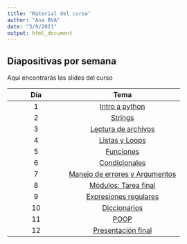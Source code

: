 ```yaml
---
title: "Material del curso"
author: "Ana BVA"
date: "3/9/2021"
output: html_document
---
```


## Diapositivas por semana

Aquí encontrarás las slides del curso

| Día| Tema   |
|:--:|:------:|
| 1  | [Intro a python](slides/1-IntroPython.html)
| 2  | [Strings](slides/2-Strings.html) 
| 3  | [Lectura de archivos](slides/3-LecturaArchivos.html) 
| 4  | [Listas y Loops](slides/4-ListasLoops.html) 
| 5  | [Funciones](slides/5-Funciones.html) 
| 6  | [Condicionales](slides/6-Condicionales.html) 
| 7  | [Manejo de errores	y Argumentos](slides/7-ManejoErroresArgumentos.html) 
| 8  | [Módulos:	Tarea final](slides/8-Modulos.html) 
| 9  | [Expresiones regulares](slides/9-Regexp.html) 
| 10 | [Diccionarios](slides/10-Diccionarios.html) 
| 11 | [POOP](slides/) 
| 12 | [Presentación final](slides/) 
